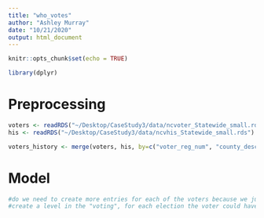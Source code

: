 ```yaml
---
title: "who_votes"
author: "Ashley Murray"
date: "10/21/2020"
output: html_document
---
```


```r
knitr::opts_chunk$set(echo = TRUE)
```

```r
library(dplyr)
```

# Preprocessing 
```r
voters <- readRDS("~/Desktop/CaseStudy3/data/ncvoter_Statewide_small.rds")
his <- readRDS("~/Desktop/CaseStudy3/data/ncvhis_Statewide_small.rds")
```

```r
voters_history <- merge(voters, his, by=c("voter_reg_num", "county_desc")) #need to fix this line, dunno what happening
```

# Model
```r
#do we need to create more entries for each of the voters because we just have the values of which they did vote. 
#create a level in the "voting", for each election the voter could have voted in, but didn't
```